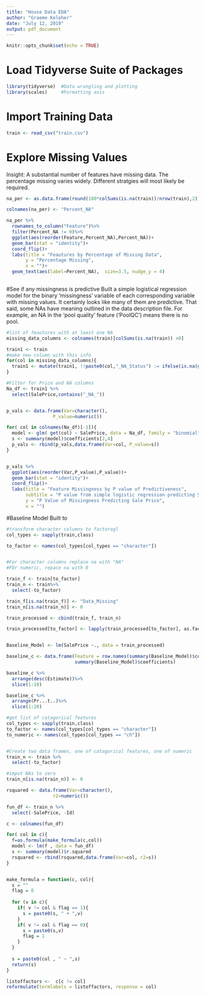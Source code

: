 ```yaml
---
title: "House Data EDA"
author: "Graeme Keleher"
date: "July 12, 2019"
output: pdf_document
---
```


```r
knitr::opts_chunk$set(echo = TRUE)
```

# Load Tidyverse Suite of Packages
```r
library(tidyverse)  #Data wrangling and plotting
library(scales)     #Formatting axis
```

# Import Training Data
```r
train <- read_csv("train.csv")
```

# Explore Missing Values
Insight: A substantial number of features have missing data. The percentage missing varies widely. Different stratgies will most likely be required.
```r
na_per <- as.data.frame(round(100*colSums(is.na(train))/nrow(train),2))

colnames(na_per) <- "Percent_NA"

na_per %>%
  rownames_to_column("Feature")%>%
  filter(Percent_NA != 0)%>%
  ggplot(aes(reorder(Feature,Percent_NA),Percent_NA))+
  geom_bar(stat = "identity")+
  coord_flip()+
  labs(title = "Feautures by Percentage of Missing Data",
       y = "Percentage Missing",
       x = "")+
  geom_text(aes(label=Percent_NA),  size=3.5, nudge_y = 4)
  
```

#See if any missingness is predictive
Built a simple logistical regression model for the binary 'missingness' variable of each corresponding variable with missing values. It certainly looks like many of them are predictive. That said, some NAs have meaning outlined in the data description file. For example, an NA in the 'pool quality' feature ('PoolQC') means there is no pool. 
```r
#list of feautures with at least one NA
missing_data_columns <- colnames(train)[colSums(is.na(train)) >0]

train1 <- train
#make new column with this info
for(col in missing_data_columns){
  train1 <- mutate(train1, !!paste0(col,"_NA_Status") := ifelse(is.na(get(col)),1,0))
}

#Filter for Price and NA columns
Na_df <- train1 %>%
  select(SalePrice,contains("_NA_"))


p_vals <- data.frame(Var=character(),
                 P_value=numeric())

for( col in colnames(Na_df)[-1]){
  model <- glm( get(col) ~ SalePrice, data = Na_df, family = "binomial")
  s <- summary(model)$coefficients[2,4]
  p_vals <- rbind(p_vals,data.frame(Var=col, P_value=s))
}


p_vals %>%
  ggplot(aes(reorder(Var,P_value),P_value))+
  geom_bar(stat = "identity")+
  coord_flip()+
  labs(title = "Feature Missingness by P value of Predictiveness",
       subtitle = "P value from simple logistic regression predicting Sale Price",
       y = "P Value of Missingness Predicting Sale Price",
       x = "")

```

#Baseline Model
Built to 
```r
#transform character columns to factorogl
col_types <- sapply(train,class)

to_factor <- names(col_types[col_types == "character"])


#For character columns replace na with "NA"
#FOr numeric, repace na with 0

train_f <- train[to_factor]
train_n <- train%>%
  select(-to_factor)

train_f[is.na(train_f)] <- "Data_Missing" 
train_n[is.na(train_n)] <- 0

train_processed <- cbind(train_f, train_n)

train_processed[to_factor] <- lapply(train_processed[to_factor], as.factor)


Baseline_Model <- lm(SalePrice ~., data = train_processed)

baseline_c <- data.frame(Feature = row.names(summary(Baseline_Model)$coefficients),
                         summary(Baseline_Model)$coefficients)

baseline_c %>%
  arrange(desc(Estimate))%>%
  slice(1:10)

baseline_c %>%
  arrange(Pr...t..)%>%
  slice(1:20)

```



```r

#get list of catagorical features
col_types <- sapply(train,class)
to_factor <- names(col_types[col_types == "character"])
to_numeric <- names(col_types[col_types == "ch"])


#Create two data frames, one of catagorical features, one of numeric
train_n <- train %>%
  select(-to_factor)

#imput NAs to zero
train_n[is.na(train_n)] <- 0

rsquared <- data.frame(Var=character(),
                 r2=numeric())

fun_df <- train_n %>%
  select(-SalePrice, -Id)

c <- colnames(fun_df)

for( col in c){
  f=as.formula(make_formula(c,col))
  model <- lm(f , data = fun_df)
  s <- summary(model)$r.squared
  rsquared <- rbind(rsquared,data.frame(Var=col, r2=s))
}


make_formula = function(c, col){
  s = ""
  flag = 0
  
  for (v in c){
    if( v != col & flag == 1){
      s = paste0(s, " + ",v)
    }
    if( v != col & flag == 0){
      s = paste0(s,v)
      flag = 1
    }
  }
  
  s = paste0(col , " ~ ",s)
  return(s)
}

listoffactors <-  c[c != col]
reformulate(termlabels = listoffactors, response = col)
```







